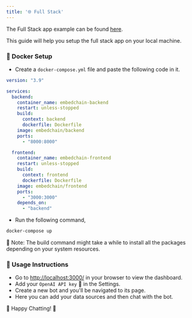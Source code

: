 ```yaml
---
title: '🌐 Full Stack'
---
```


The Full Stack app example can be found [here](https://github.com/embedchain/embedchain/tree/main/examples/full_stack).

This guide will help you setup the full stack app on your local machine.

### 🐳 Docker Setup

- Create a `docker-compose.yml` file and paste the following code in it.

```yaml
version: "3.9"

services:
  backend:
    container_name: embedchain-backend
    restart: unless-stopped
    build:
      context: backend
      dockerfile: Dockerfile
    image: embedchain/backend
    ports:
      - "8000:8000"

  frontend:
    container_name: embedchain-frontend
    restart: unless-stopped
    build:
      context: frontend
      dockerfile: Dockerfile
    image: embedchain/frontend
    ports:
      - "3000:3000"
    depends_on:
      - "backend"
```

- Run the following command,

```bash
docker-compose up
```

📝 Note: The build command might take a while to install all the packages depending on your system resources.

### 🚀 Usage Instructions

- Go to [http://localhost:3000/](http://localhost:3000/) in your browser to view the dashboard.
- Add your `OpenAI API key` 🔑 in the Settings.
- Create a new bot and you'll be navigated to its page.
- Here you can add your data sources and then chat with the bot.

🎉 Happy Chatting! 🎉
